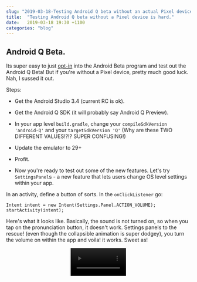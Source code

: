 ```yaml
---
slug: "2019-03-18-Testing Android Q beta without an actual Pixel device is hard"
title:  "Testing Android Q beta without a Pixel device is hard."
date:   2019-03-18 19:30 +1100
categories: "blog"
---
```



## Android Q Beta.

Its super easy to just [opt-in](https://www.google.com/android/beta) into the Android Beta program and test out the Android Q Beta! But if you're without a Pixel device, pretty much good luck. Nah, I sussed it out.

Steps:

- Get the Android Studio 3.4 (current RC is ok).

- Get the Android Q SDK (it will probably say Android Q Preview).

- In your app level `build.gradle`, change your `compileSdkVersion 'android-Q'` and your 
`targetSdkVersion 'Q'` (Why are these TWO DIFFERENT VALUES!?!? SUPER CONFUSING!)

- Update the emulator to 29+

- Profit.

- Now you're ready to test out some of the new features. Let's try `SettingsPanel`s - a new feature that lets users change OS level settings within your app.

In an activity, define a button of sorts. In the `onClickListener` go:

```
Intent intent = new Intent(Settings.Panel.ACTION_VOLUME);
startActivity(intent);
```

Here's what it looks like. Basically, the sound is not turned on, so when you tap on the pronunciation button, it doesn't work. Settings panels to the rescue! (even though the collapsible animation is super dodgey), you turn the volume on within the app and voila! it works. Sweet as!

<div align="center">
    <video width="30%" controls autostart autoPlay src={below} />
</div>